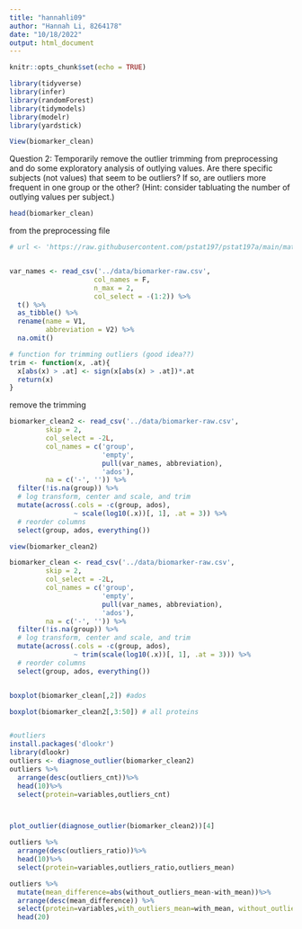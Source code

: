 ```yaml
---
title: "hannahli09"
author: "Hannah Li, 8264178"
date: "10/18/2022"
output: html_document
---
```



```r
knitr::opts_chunk$set(echo = TRUE)
```

```r
library(tidyverse)
library(infer)
library(randomForest)
library(tidymodels)
library(modelr)
library(yardstick)
```

```r
View(biomarker_clean)
```

Question 2:
Temporarily remove the outlier trimming from preprocessing and do some exploratory analysis of outlying values. 
Are there specific subjects (not values) that seem to be outliers? If so, are outliers more frequent in one 
group or the other? (Hint: consider tabluating the number of outlying values per subject.)

```r
head(biomarker_clean)
```

from the preprocessing file
```r
# url <- 'https://raw.githubusercontent.com/pstat197/pstat197a/main/materials/labs/lab3-iteration/data/biomarker-raw.csv'


var_names <- read_csv('../data/biomarker-raw.csv', 
                     col_names = F, 
                     n_max = 2, 
                     col_select = -(1:2)) %>%
  t() %>%
  as_tibble() %>%
  rename(name = V1, 
         abbreviation = V2) %>%
  na.omit()
```


```r
# function for trimming outliers (good idea??)
trim <- function(x, .at){
  x[abs(x) > .at] <- sign(x[abs(x) > .at])*.at
  return(x)
}
```

remove the trimming 
```r

biomarker_clean2 <- read_csv('../data/biomarker-raw.csv', 
         skip = 2,
         col_select = -2L,
         col_names = c('group', 
                       'empty',
                       pull(var_names, abbreviation),
                       'ados'),
         na = c('-', '')) %>%
  filter(!is.na(group)) %>%
  # log transform, center and scale, and trim
  mutate(across(.cols = -c(group, ados), 
                ~ scale(log10(.x))[, 1], .at = 3)) %>%
  # reorder columns
  select(group, ados, everything())
```
 
```r
view(biomarker_clean2)
```

```r
biomarker_clean <- read_csv('../data/biomarker-raw.csv', 
         skip = 2,
         col_select = -2L,
         col_names = c('group', 
                       'empty',
                       pull(var_names, abbreviation),
                       'ados'),
         na = c('-', '')) %>%
  filter(!is.na(group)) %>%
  # log transform, center and scale, and trim
  mutate(across(.cols = -c(group, ados), 
                ~ trim(scale(log10(.x))[, 1], .at = 3))) %>%
  # reorder columns
  select(group, ados, everything())


boxplot(biomarker_clean[,2]) #ados

boxplot(biomarker_clean2[,3:50]) # all proteins


#outliers
install.packages('dlookr')
library(dlookr)
outliers <- diagnose_outlier(biomarker_clean2)
outliers %>%
  arrange(desc(outliers_cnt))%>%
  head(10)%>%
  select(protein=variables,outliers_cnt)



plot_outlier(diagnose_outlier(biomarker_clean2))[4]

outliers %>%
  arrange(desc(outliers_ratio))%>%
  head(10)%>%
  select(protein=variables,outliers_ratio,outliers_mean)

outliers %>%
  mutate(mean_difference=abs(without_outliers_mean-with_mean))%>%
  arrange(desc(mean_difference)) %>%
  select(protein=variables,with_outliers_mean=with_mean, without_outliers_mean =without_mean) %>%
  head(20)
```


